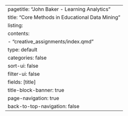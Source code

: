 ---
pagetitle: "John Baker - Learning Analytics"
title: "Core Methods in Educational Data Mining"
listing:
  contents:
      - "creative_assignments/index.qmd"
  type: default
  categories: false
  sort-ui: false
  filter-ui: false
  fields: [title]
title-block-banner: true
page-navigation: true
back-to-top-navigation: false
---